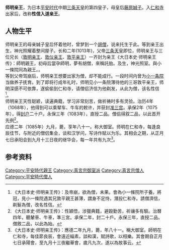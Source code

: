'''师明亲王'''{{BD|1005年||1085年||}}，为日本[[平安时代|平安时代]]中期[[三条天皇|三条天皇]]的第四皇子，母皇后[[藤原娍子|藤原娍子]]。入[[仁和寺|仁和寺]]出家后，改称'''性信入道亲王'''。
==人物生平==
师明亲王的母亲娍子皇后怀着他时，曾梦到一个[[胡僧|胡僧]]，说来托生于此。等到亲王出生，神光照耀着整间屋子。长和二年(1013年)，父帝[[三条天皇|三条天皇]]即位，师明亲王与三位兄长（[[敦明亲王|敦明亲王]]、[[敦仪亲王|敦仪亲王]]、[[敦平亲王|敦平亲王]]）一齐封为亲王《大日本史·师明亲王传》：師明親王，初母后當孕師明，夢有胡僧，來稱託胎。及生，神光照室。與小一條院同為親王。。<br />

等到父帝驾崩后，师明亲王想要出家为僧，却不能成行。一段时间内曾为[[敦明亲王|小一条院]]当做养子抚育。到了即将行成年礼时，师明见小一条院薄待他的三哥敦平亲王，师明深感不可依靠，遂偷偷到仁和寺，请僧侣济信为他剃发，从此为僧，该名性信<ref>《大日本史·师明亲王传》：及帝崩，欲為僧，未果。會為小一條院所子養。將冠，見小一條院遇其兄敦平親王甚薄，謂身不足恃，潛投仁和寺。請僧濟信，剃髮為僧，改名性信。</ref>。<br />

师明亲王天性聪颖，读遍典籍，学习非常刻苦，做祈祷时多有灵验。治历4年（1068年），他得到可以乘辇车、牛车的敕许，并获封[[准三宫|准三宫]]。承保2年（1075年），得[[封户|封户]]二十户。永保三年（1083年），直授二品。僧侣得叙二品，以此首开先例<ref>《大日本史·师明亲王传》：性穎悟，涉獵典籍，避穀勤苦，祈禳多有驗。治曆四年，聽輦車、牛車，準三宮。承保二年，封二十戶。永保三年，直授二品。僧敘二品，以此為始。</ref>。<br />

应德二年（1085年）九月，薨，享年八十一。称大御室。师明在仁和寺，每逢良辰佳节，与附近的僧侣集会，谈和汉学问，写诗作赋以为乐。其相会之期，从正月七日承阳会到九月十三日夜的继华会，每一年共有九次<ref>《大日本史·师明亲王传》：應德二年九月，薨，年八十一。稱大御室。師明在仁和寺，每佳節良辰，會遠近緇素，談和漢，賦詩歌，以相樂。其會期自正月七日承陽會，至九月十三夜繼華會，歲凡九次，遂以為故事云。</ref>。
==参考资料==
<references />

[[Category:平安時代親王|Category:平安時代親王]]
[[Category:真言宗御室派|Category:真言宗御室派]]
[[Category:真言宗僧人|Category:真言宗僧人]]
[[Category:平安時代僧人|Category:平安時代僧人]]